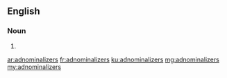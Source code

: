 ==English==

===Noun===
{{head|en}}

# {{plural of|adnominalizer}}

[[ar:adnominalizers]]
[[fr:adnominalizers]]
[[ku:adnominalizers]]
[[mg:adnominalizers]]
[[my:adnominalizers]]